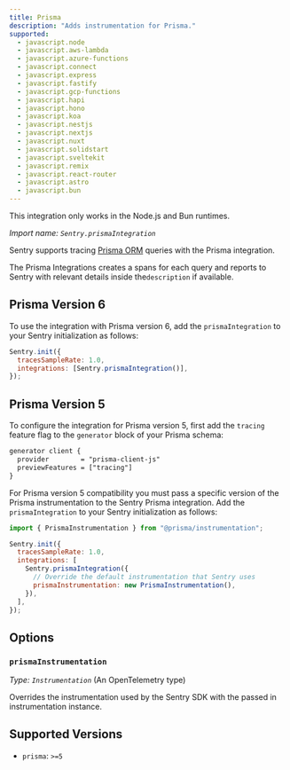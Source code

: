 ```yaml
---
title: Prisma
description: "Adds instrumentation for Prisma."
supported:
  - javascript.node
  - javascript.aws-lambda
  - javascript.azure-functions
  - javascript.connect
  - javascript.express
  - javascript.fastify
  - javascript.gcp-functions
  - javascript.hapi
  - javascript.hono
  - javascript.koa
  - javascript.nestjs
  - javascript.nextjs
  - javascript.nuxt
  - javascript.solidstart
  - javascript.sveltekit
  - javascript.remix
  - javascript.react-router
  - javascript.astro
  - javascript.bun
---
```


<Alert>

This integration only works in the Node.js and Bun runtimes.

</Alert>

_Import name: `Sentry.prismaIntegration`_

Sentry supports tracing [Prisma ORM](https://www.prisma.io/) queries with the Prisma integration.

The Prisma Integrations creates a spans for each query and reports to Sentry with relevant details inside the`description` if available.

## Prisma Version 6

To use the integration with Prisma version 6, add the `prismaIntegration` to your Sentry initialization as follows:

```javascript {3}
Sentry.init({
  tracesSampleRate: 1.0,
  integrations: [Sentry.prismaIntegration()],
});
```

## Prisma Version 5

To configure the integration for Prisma version 5, first add the `tracing` feature flag to the `generator` block of your Prisma schema:

```txt {tabTitle: Prisma Schema} {filename: schema.prisma} {3}
generator client {
  provider        = "prisma-client-js"
  previewFeatures = ["tracing"]
}
```

For Prisma version 5 compatibility you must pass a specific version of the Prisma instrumentation to the Sentry Prisma integration. Add the `prismaIntegration` to your Sentry initialization as follows:

```javascript {1,6-9}
import { PrismaInstrumentation } from "@prisma/instrumentation";

Sentry.init({
  tracesSampleRate: 1.0,
  integrations: [
    Sentry.prismaIntegration({
      // Override the default instrumentation that Sentry uses
      prismaInstrumentation: new PrismaInstrumentation(),
    }),
  ],
});
```

## Options

### `prismaInstrumentation`

_Type: `Instrumentation`_ (An OpenTelemetry type)

Overrides the instrumentation used by the Sentry SDK with the passed in instrumentation instance.

## Supported Versions

- `prisma`: `>=5`
